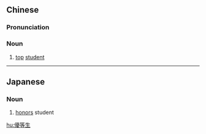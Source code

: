 {{also|优等生}}
==Chinese==
{{zh-forms|s=优等生|type=21}}

===Pronunciation===
{{zh-pron
|m=yōuděngshēng
|cat=n
}}

===Noun===
{{zh-noun}}

# [[top]] [[student]]

----

==Japanese==
{{ja-kanjitab|ゆう|とう|せい|yomi=o}}

===Noun===
{{ja-noun|ゆうとうせい}}

# {{lb|ja|education|sort=ゆうとうせい}} [[honors]] student

[[hu:優等生]]
